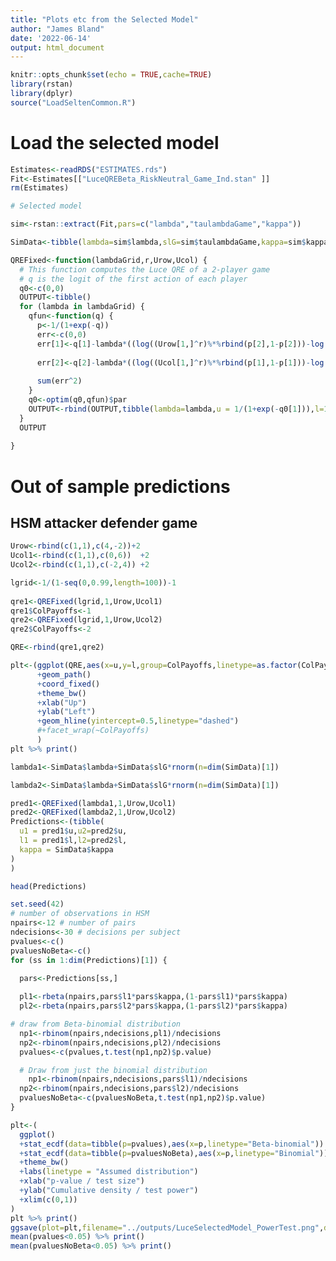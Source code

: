 ```yaml
---
title: "Plots etc from the Selected Model"
author: "James Bland"
date: '2022-06-14'
output: html_document
---
```


```r
knitr::opts_chunk$set(echo = TRUE,cache=TRUE)
library(rstan)
library(dplyr)
source("LoadSeltenCommon.R")
```

# Load the selected model

```r
Estimates<-readRDS("ESTIMATES.rds")
Fit<-Estimates[["LuceQREBeta_RiskNeutral_Game_Ind.stan" ]]
rm(Estimates)

# Selected model

```

```r
sim<-rstan::extract(Fit,pars=c("lambda","taulambdaGame","kappa"))

SimData<-tibble(lambda=sim$lambda,slG=sim$taulambdaGame,kappa=sim$kappa)
```
```r
QREFixed<-function(lambdaGrid,r,Urow,Ucol) {
  # This function computes the Luce QRE of a 2-player game 
  # q is the logit of the first action of each player
  q0<-c(0,0)
  OUTPUT<-tibble()
  for (lambda in lambdaGrid) {
    qfun<-function(q) {
      p<-1/(1+exp(-q))
      err<-c(0,0)
      err[1]<-q[1]-lambda*((log((Urow[1,]^r)%*%rbind(p[2],1-p[2]))-log((Urow[2,]^r)%*%rbind(p[2],1-p[2]))))
      
      err[2]<-q[2]-lambda*((log((Ucol[1,]^r)%*%rbind(p[1],1-p[1]))-log((Ucol[2,]^r)%*%rbind(p[1],1-p[1]))))
      
      sum(err^2)
    }
    q0<-optim(q0,qfun)$par
    OUTPUT<-rbind(OUTPUT,tibble(lambda=lambda,u = 1/(1+exp(-q0[1])),l=1/(1+exp(-q0[2]))))
  }
  OUTPUT
  
} 

```

# Out of sample predictions

## HSM attacker defender game

```r
Urow<-rbind(c(1,1),c(4,-2))+2
Ucol1<-rbind(c(1,1),c(0,6))  +2
Ucol2<-rbind(c(1,1),c(-2,4)) +2

lgrid<-1/(1-seq(0,0.99,length=100))-1
          
qre1<-QREFixed(lgrid,1,Urow,Ucol1)
qre1$ColPayoffs<-1
qre2<-QREFixed(lgrid,1,Urow,Ucol2)
qre2$ColPayoffs<-2

QRE<-rbind(qre1,qre2)

plt<-(ggplot(QRE,aes(x=u,y=l,group=ColPayoffs,linetype=as.factor(ColPayoffs)))
      +geom_path()
      +coord_fixed()
      +theme_bw()
      +xlab("Up")
      +ylab("Left")
      +geom_hline(yintercept=0.5,linetype="dashed")
      #+facet_wrap(~ColPayoffs)
      )
plt %>% print()
```

```r

lambda1<-SimData$lambda+SimData$slG*rnorm(n=dim(SimData)[1])

lambda2<-SimData$lambda+SimData$slG*rnorm(n=dim(SimData)[1])

pred1<-QREFixed(lambda1,1,Urow,Ucol1)
pred2<-QREFixed(lambda2,1,Urow,Ucol2)
Predictions<-(tibble( 
  u1 = pred1$u,u2=pred2$u,
  l1 = pred1$l,l2=pred2$l,
  kappa = SimData$kappa
)
)

head(Predictions)

```

```r
set.seed(42)
# number of observations in HSM
npairs<-12 # number of pairs
ndecisions<-30 # decisions per subject
pvalues<-c()
pvaluesNoBeta<-c()
for (ss in 1:dim(Predictions)[1]) {

  pars<-Predictions[ss,] 
  
  pl1<-rbeta(npairs,pars$l1*pars$kappa,(1-pars$l1)*pars$kappa)
  pl2<-rbeta(npairs,pars$l2*pars$kappa,(1-pars$l2)*pars$kappa) 

# draw from Beta-binomial distribution  
  np1<-rbinom(npairs,ndecisions,pl1)/ndecisions
  np2<-rbinom(npairs,ndecisions,pl2)/ndecisions
  pvalues<-c(pvalues,t.test(np1,np2)$p.value)

  # Draw from just the binomial distribution
    np1<-rbinom(npairs,ndecisions,pars$l1)/ndecisions
  np2<-rbinom(npairs,ndecisions,pars$l2)/ndecisions
  pvaluesNoBeta<-c(pvaluesNoBeta,t.test(np1,np2)$p.value)
}
```

```r
plt<-(
  ggplot()
  +stat_ecdf(data=tibble(p=pvalues),aes(x=p,linetype="Beta-binomial"))
  +stat_ecdf(data=tibble(p=pvaluesNoBeta),aes(x=p,linetype="Binomial"))
  +theme_bw()
  +labs(linetype = "Assumed distribution")
  +xlab("p-value / test size") 
  +ylab("Cumulative density / test power")
  +xlim(c(0,1))
) 
plt %>% print()
ggsave(plot=plt,filename="../outputs/LuceSelectedModel_PowerTest.png",dpi=1000)
mean(pvalues<0.05) %>% print()
mean(pvaluesNoBeta<0.05) %>% print()

```
